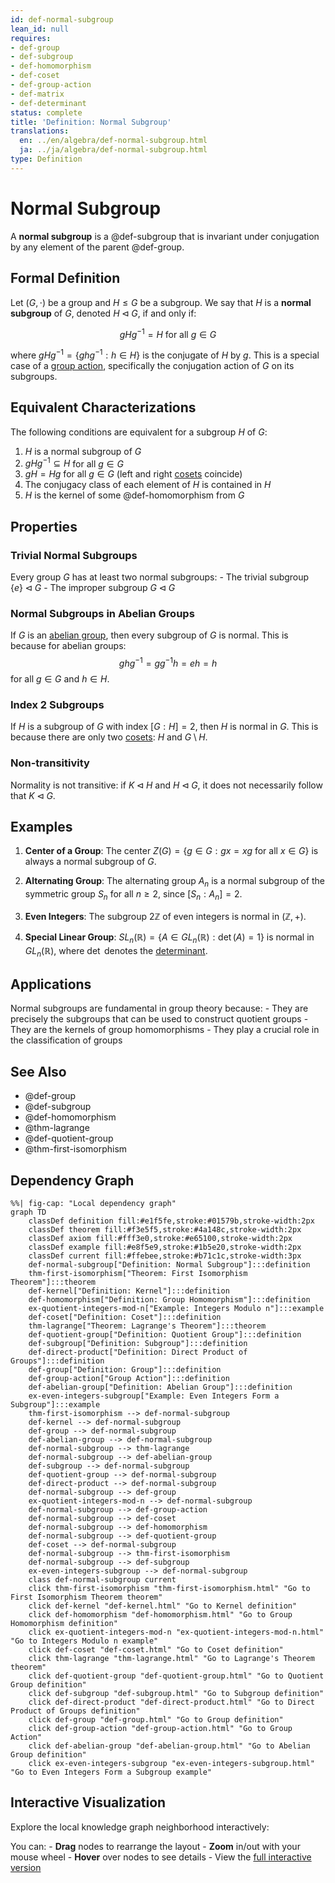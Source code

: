 ```yaml
---
id: def-normal-subgroup
lean_id: null
requires:
- def-group
- def-subgroup
- def-homomorphism
- def-coset
- def-group-action
- def-matrix
- def-determinant
status: complete
title: 'Definition: Normal Subgroup'
translations:
  en: ../en/algebra/def-normal-subgroup.html
  ja: ../ja/algebra/def-normal-subgroup.html
type: Definition
---
```


# Normal Subgroup {#def-normal-subgroup}

A **normal subgroup** is a @def-subgroup that is invariant under conjugation by any element of the parent @def-group.

## Formal Definition

Let $(G, \cdot)$ be a group and $H \leq G$ be a subgroup. We say that $H$ is a **normal subgroup** of $G$, denoted $H \triangleleft G$, if and only if:

$$gHg^{-1} = H \text{ for all } g \in G$$

where $gHg^{-1} = \{ghg^{-1} : h \in H\}$ is the conjugate of $H$ by $g$. This is a special case of a [group action](def-group-action.qmd), specifically the conjugation action of $G$ on its subgroups.

## Equivalent Characterizations

The following conditions are equivalent for a subgroup $H$ of $G$:

1. $H$ is a normal subgroup of $G$
2. $gHg^{-1} \subseteq H$ for all $g \in G$
3. $gH = Hg$ for all $g \in G$ (left and right [cosets](def-coset.qmd) coincide)
4. The conjugacy class of each element of $H$ is contained in $H$
5. $H$ is the kernel of some @def-homomorphism from $G$

## Properties

### Trivial Normal Subgroups

Every group $G$ has at least two normal subgroups:
- The trivial subgroup $\{e\} \triangleleft G$
- The improper subgroup $G \triangleleft G$

### Normal Subgroups in Abelian Groups

If $G$ is an [abelian group](def-abelian-group.qmd), then every subgroup of $G$ is normal. This is because for abelian groups:
$$ghg^{-1} = gg^{-1}h = eh = h$$
for all $g \in G$ and $h \in H$.

### Index 2 Subgroups

If $H$ is a subgroup of $G$ with index $[G:H] = 2$, then $H$ is normal in $G$. This is because there are only two [cosets](def-coset.qmd): $H$ and $G \setminus H$.

### Non-transitivity

Normality is not transitive: if $K \triangleleft H$ and $H \triangleleft G$, it does not necessarily follow that $K \triangleleft G$.

## Examples

1. **Center of a Group**: The center $Z(G) = \{g \in G : gx = xg \text{ for all } x \in G\}$ is always a normal subgroup of $G$.

2. **Alternating Group**: The alternating group $A_n$ is a normal subgroup of the symmetric group $S_n$ for all $n \geq 2$, since $[S_n : A_n] = 2$.

3. **Even Integers**: The subgroup $2\mathbb{Z}$ of even integers is normal in $(\mathbb{Z}, +)$.

4. **Special Linear Group**: $SL_n(\mathbb{R}) = \{A \in GL_n(\mathbb{R}) : \det(A) = 1\}$ is normal in $GL_n(\mathbb{R})$, where $\det$ denotes the [determinant](def-determinant.qmd).

## Applications

Normal subgroups are fundamental in group theory because:
- They are precisely the subgroups that can be used to construct quotient groups
- They are the kernels of group homomorphisms
- They play a crucial role in the classification of groups

## See Also

- @def-group
- @def-subgroup
- @def-homomorphism
- @thm-lagrange
- @def-quotient-group
- @thm-first-isomorphism

## Dependency Graph

```mermaid
%%| fig-cap: "Local dependency graph"
graph TD
    classDef definition fill:#e1f5fe,stroke:#01579b,stroke-width:2px
    classDef theorem fill:#f3e5f5,stroke:#4a148c,stroke-width:2px
    classDef axiom fill:#fff3e0,stroke:#e65100,stroke-width:2px
    classDef example fill:#e8f5e9,stroke:#1b5e20,stroke-width:2px
    classDef current fill:#ffebee,stroke:#b71c1c,stroke-width:3px
    def-normal-subgroup["Definition: Normal Subgroup"]:::definition
    thm-first-isomorphism["Theorem: First Isomorphism Theorem"]:::theorem
    def-kernel["Definition: Kernel"]:::definition
    def-homomorphism["Definition: Group Homomorphism"]:::definition
    ex-quotient-integers-mod-n["Example: Integers Modulo n"]:::example
    def-coset["Definition: Coset"]:::definition
    thm-lagrange["Theorem: Lagrange's Theorem"]:::theorem
    def-quotient-group["Definition: Quotient Group"]:::definition
    def-subgroup["Definition: Subgroup"]:::definition
    def-direct-product["Definition: Direct Product of Groups"]:::definition
    def-group["Definition: Group"]:::definition
    def-group-action["Group Action"]:::definition
    def-abelian-group["Definition: Abelian Group"]:::definition
    ex-even-integers-subgroup["Example: Even Integers Form a Subgroup"]:::example
    thm-first-isomorphism --> def-normal-subgroup
    def-kernel --> def-normal-subgroup
    def-group --> def-normal-subgroup
    def-abelian-group --> def-normal-subgroup
    def-normal-subgroup --> thm-lagrange
    def-normal-subgroup --> def-abelian-group
    def-subgroup --> def-normal-subgroup
    def-quotient-group --> def-normal-subgroup
    def-direct-product --> def-normal-subgroup
    def-normal-subgroup --> def-group
    ex-quotient-integers-mod-n --> def-normal-subgroup
    def-normal-subgroup --> def-group-action
    def-normal-subgroup --> def-coset
    def-normal-subgroup --> def-homomorphism
    def-normal-subgroup --> def-quotient-group
    def-coset --> def-normal-subgroup
    def-normal-subgroup --> thm-first-isomorphism
    def-normal-subgroup --> def-subgroup
    ex-even-integers-subgroup --> def-normal-subgroup
    class def-normal-subgroup current
    click thm-first-isomorphism "thm-first-isomorphism.html" "Go to First Isomorphism Theorem theorem"
    click def-kernel "def-kernel.html" "Go to Kernel definition"
    click def-homomorphism "def-homomorphism.html" "Go to Group Homomorphism definition"
    click ex-quotient-integers-mod-n "ex-quotient-integers-mod-n.html" "Go to Integers Modulo n example"
    click def-coset "def-coset.html" "Go to Coset definition"
    click thm-lagrange "thm-lagrange.html" "Go to Lagrange's Theorem theorem"
    click def-quotient-group "def-quotient-group.html" "Go to Quotient Group definition"
    click def-subgroup "def-subgroup.html" "Go to Subgroup definition"
    click def-direct-product "def-direct-product.html" "Go to Direct Product of Groups definition"
    click def-group "def-group.html" "Go to Group definition"
    click def-group-action "def-group-action.html" "Go to Group Action"
    click def-abelian-group "def-abelian-group.html" "Go to Abelian Group definition"
    click ex-even-integers-subgroup "ex-even-integers-subgroup.html" "Go to Even Integers Form a Subgroup example"
```

## Interactive Visualization

Explore the local knowledge graph neighborhood interactively:

::: {.graph-viz data-id="def-normal-subgroup" data-width="700" data-height="500"}
:::

You can:
- **Drag** nodes to rearrange the layout
- **Zoom** in/out with your mouse wheel
- **Hover** over nodes to see details
- View the [full interactive version](../../output/interactive/def-normal-subgroup.html){target="_blank"}
